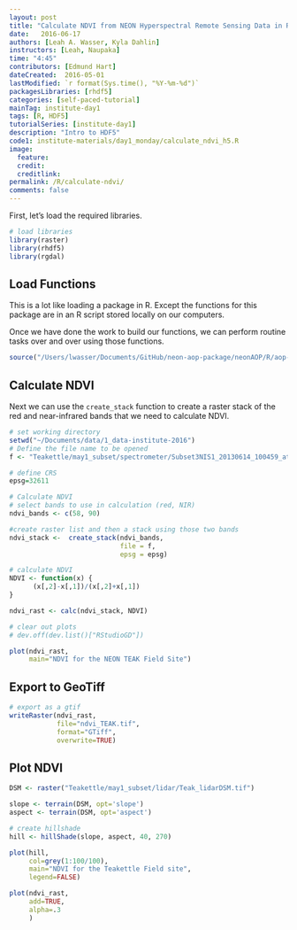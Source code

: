 ```yaml
---
layout: post
title: "Calculate NDVI from NEON Hyperspectral Remote Sensing Data in R"
date:   2016-06-17
authors: [Leah A. Wasser, Kyla Dahlin]
instructors: [Leah, Naupaka]
time: "4:45"
contributors: [Edmund Hart]
dateCreated:  2016-05-01
lastModified: `r format(Sys.time(), "%Y-%m-%d")`
packagesLibraries: [rhdf5]
categories: [self-paced-tutorial]
mainTag: institute-day1
tags: [R, HDF5]
tutorialSeries: [institute-day1]
description: "Intro to HDF5"
code1: institute-materials/day1_monday/calculate_ndvi_h5.R
image:
  feature:
  credit:
  creditlink:
permalink: /R/calculate-ndvi/
comments: false
---
```


First, let's load the required libraries.

```r

# load libraries
library(raster)
library(rhdf5)
library(rgdal)

```

## Load Functions

This is a lot like loading a package in R. Except the functions for this package
are in an R script stored locally on our computers.

Once we have done the work to build our functions, we can perform routine tasks
over and over using those functions.

```r

source("/Users/lwasser/Documents/GitHub/neon-aop-package/neonAOP/R/aop-data.R")

```


## Calculate NDVI

Next we can use the `create_stack` function to create a raster stack of the
red and near-infrared bands that we need to calculate NDVI.

```r

# set working directory
setwd("~/Documents/data/1_data-institute-2016")
# Define the file name to be opened
f <- "Teakettle/may1_subset/spectrometer/Subset3NIS1_20130614_100459_atmcor.h5"

# define CRS
epsg=32611

# Calculate NDVI
# select bands to use in calculation (red, NIR)
ndvi_bands <- c(58, 90)

#create raster list and then a stack using those two bands
ndvi_stack <-  create_stack(ndvi_bands,
                            file = f,
                            epsg = epsg)

# calculate NDVI
NDVI <- function(x) {
	  (x[,2]-x[,1])/(x[,2]+x[,1])
}

ndvi_rast <- calc(ndvi_stack, NDVI)

# clear out plots
# dev.off(dev.list()["RStudioGD"])

plot(ndvi_rast,
     main="NDVI for the NEON TEAK Field Site")


```

## Export to GeoTiff

```r

# export as a gtif
writeRaster(ndvi_rast,
            file="ndvi_TEAK.tif",
            format="GTiff",
            overwrite=TRUE)

```

## Plot NDVI

```r

DSM <- raster("Teakettle/may1_subset/lidar/Teak_lidarDSM.tif")  

slope <- terrain(DSM, opt='slope')
aspect <- terrain(DSM, opt='aspect')

# create hillshade
hill <- hillShade(slope, aspect, 40, 270)

plot(hill,
     col=grey(1:100/100),
     main="NDVI for the Teakettle Field site",
     legend=FALSE)

plot(ndvi_rast,
     add=TRUE,
     alpha=.3
     )
```
